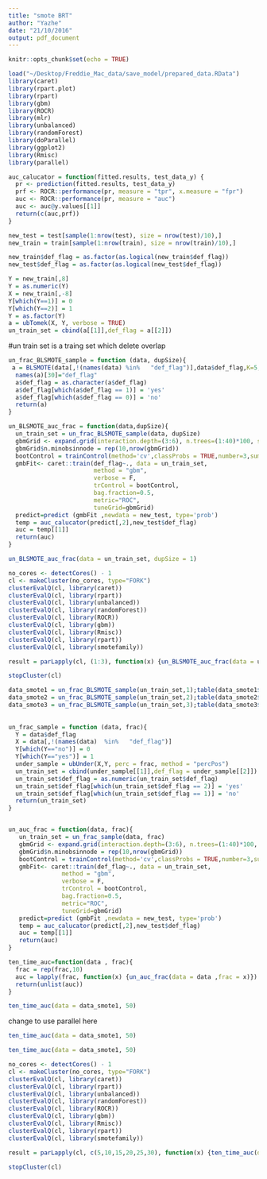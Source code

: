 ```yaml
---
title: "smote BRT"
author: "Yazhe"
date: "21/10/2016"
output: pdf_document
---
```


```r
knitr::opts_chunk$set(echo = TRUE)
```

```r
load("~/Desktop/Freddie_Mac_data/save_model/prepared_data.RData")
library(caret)
library(rpart.plot)
library(rpart)
library(gbm)
library(ROCR)
library(mlr)
library(unbalanced)
library(randomForest)
library(doParallel) 
library(ggplot2)
library(Rmisc) 
library(parallel)

auc_calucator = function(fitted.results, test_data_y) {
  pr <- prediction(fitted.results, test_data_y)
  prf <- ROCR::performance(pr, measure = "tpr", x.measure = "fpr")
  auc <- ROCR::performance(pr, measure = "auc")
  auc <- auc@y.values[[1]]
  return(c(auc,prf))
}
```

```r
new_test = test[sample(1:nrow(test), size = nrow(test)/10),]
new_train = train[sample(1:nrow(train), size = nrow(train)/10),]

new_train$def_flag = as.factor(as.logical(new_train$def_flag))
new_test$def_flag = as.factor(as.logical(new_test$def_flag))
```

```r
Y = new_train[,8]
Y = as.numeric(Y)
X = new_train[,-8]
Y[which(Y==1)] = 0
Y[which(Y==2)] = 1
Y = as.factor(Y)
a = ubTomek(X, Y, verbose = TRUE)
un_train_set = cbind(a[[1]],def_flag = a[[2]])
```
#un train set is a traing set which delete overlap

```r
un_frac_BLSMOTE_sample = function (data, dupSize){
 a = BLSMOTE(data[,!(names(data) %in%   "def_flag")],data$def_flag,K=5,C=5,dupSize=dupSize,method=c("type1"))$data
  names(a)[30]="def_flag"
  a$def_flag = as.character(a$def_flag)
  a$def_flag[which(a$def_flag == 1)] = 'yes'
  a$def_flag[which(a$def_flag == 0)] = 'no'
  return(a)
}
```

```r
un_BLSMOTE_auc_frac = function(data,dupSize){
  un_train_set = un_frac_BLSMOTE_sample(data, dupSize)
  gbmGrid <- expand.grid(interaction.depth=(3:6), n.trees=(1:40)*100, shrinkage=.01)
  gbmGrid$n.minobsinnode = rep(10,nrow(gbmGrid))
  bootControl = trainControl(method='cv',classProbs = TRUE,number=3,summaryFunction =       twoClassSummary)
  gmbFit<- caret::train(def_flag~., data = un_train_set, 
                        method = "gbm", 
                        verbose = F, 
                        trControl = bootControl, 
                        bag.fraction=0.5,
                        metric="ROC",
                        tuneGrid=gbmGrid)
  predict=predict (gmbFit ,newdata = new_test, type='prob')
  temp = auc_calucator(predict[,2],new_test$def_flag)
  auc = temp[[1]]
  return(auc)
}
```

```r
un_BLSMOTE_auc_frac(data = un_train_set, dupSize = 1)

no_cores <- detectCores() - 1
cl <- makeCluster(no_cores, type="FORK") 
clusterEvalQ(cl, library(caret))
clusterEvalQ(cl, library(rpart))
clusterEvalQ(cl, library(unbalanced))
clusterEvalQ(cl, library(randomForest))
clusterEvalQ(cl, library(ROCR))
clusterEvalQ(cl, library(gbm))
clusterEvalQ(cl, library(Rmisc))
clusterEvalQ(cl, library(rpart))
clusterEvalQ(cl, library(smotefamily))

result = parLapply(cl, (1:3), function(x) {un_BLSMOTE_auc_frac(data = un_train_set, dupSize = x)})

stopCluster(cl)
```



```r
data_smote1 = un_frac_BLSMOTE_sample(un_train_set,1);table(data_smote1$def_flag)
data_smote2 = un_frac_BLSMOTE_sample(un_train_set,2);table(data_smote2$def_flag)
data_smote3 = un_frac_BLSMOTE_sample(un_train_set,3);table(data_smote3$def_flag)
  
  
un_frac_sample = function (data, frac){
  Y = data$def_flag
  X = data[,!(names(data)  %in%   "def_flag")]
  Y[which(Y=="no")] = 0
  Y[which(Y=="yes")] = 1
  under_sample = ubUnder(X,Y, perc = frac, method = "percPos")
  un_train_set = cbind(under_sample[[1]],def_flag = under_sample[[2]])
  un_train_set$def_flag = as.numeric(un_train_set$def_flag)
  un_train_set$def_flag[which(un_train_set$def_flag == 2)] = 'yes'
  un_train_set$def_flag[which(un_train_set$def_flag == 1)] = 'no'
  return(un_train_set)
}


un_auc_frac = function(data, frac){
   un_train_set = un_frac_sample(data, frac)
   gbmGrid <- expand.grid(interaction.depth=(3:6), n.trees=(1:40)*100, shrinkage=.01)
   gbmGrid$n.minobsinnode = rep(10,nrow(gbmGrid))
   bootControl = trainControl(method='cv',classProbs = TRUE,number=3,summaryFunction =       twoClassSummary)
   gmbFit<- caret::train(def_flag~., data = un_train_set, 
               method = "gbm", 
               verbose = F, 
               trControl = bootControl, 
               bag.fraction=0.5,
               metric="ROC",
               tuneGrid=gbmGrid)
   predict=predict (gmbFit ,newdata = new_test, type='prob')
   temp = auc_calucator(predict[,2],new_test$def_flag)
   auc = temp[[1]]
   return(auc)
}
```


```r
ten_time_auc=function(data , frac){
  frac = rep(frac,10)
  auc = lapply(frac, function(x) {un_auc_frac(data = data ,frac = x)})
  return(unlist(auc))
}

ten_time_auc(data = data_smote1, 50)
```

change to use parallel here
```r
ten_time_auc(data = data_smote1, 50)
```

```r
ten_time_auc(data = data_smote1, 50)

no_cores <- detectCores() - 1
cl <- makeCluster(no_cores, type="FORK") 
clusterEvalQ(cl, library(caret))
clusterEvalQ(cl, library(rpart))
clusterEvalQ(cl, library(unbalanced))
clusterEvalQ(cl, library(randomForest))
clusterEvalQ(cl, library(ROCR))
clusterEvalQ(cl, library(gbm))
clusterEvalQ(cl, library(Rmisc))
clusterEvalQ(cl, library(rpart))
clusterEvalQ(cl, library(smotefamily))

result = parLapply(cl, c(5,10,15,20,25,30), function(x) {ten_time_auc(data = data_smote1, x)})

stopCluster(cl)
```
